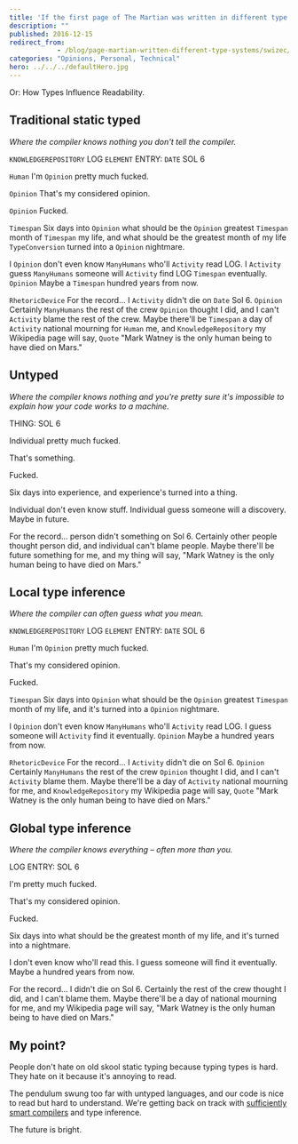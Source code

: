 ```yaml
---
title: 'If the first page of The Martian was written in different type systems'
description: ""
published: 2016-12-15
redirect_from: 
            - /blog/page-martian-written-different-type-systems/swizec/7294
categories: "Opinions, Personal, Technical"
hero: ../../../defaultHero.jpg
---
```

Or: How Types Influence Readability.

## Traditional static typed



_Where the compiler knows nothing you don&#x27;t tell the compiler._



`KNOWLEDGEREPOSITORY` LOG `ELEMENT` ENTRY: `DATE` SOL 6



`Human` I&#x27;m `Opinion` pretty much fucked.



`Opinion` That&#x27;s my considered opinion.



`Opinion` Fucked.



`Timespan` Six days into `Opinion` what should be the `Opinion` greatest `Timespan` month of `Timespan` my life, and what should be the greatest month of my life `TypeConversion` turned into a `Opinion` nightmare.



I `Opinion` don&#x27;t even know `ManyHumans` who&#x27;ll `Activity` read LOG. I `Activity` guess `ManyHumans` someone will `Activity` find LOG `Timespan` eventually. `Opinion` Maybe a `Timespan` hundred years from now.



`RhetoricDevice` For the record… I `Activity` didn&#x27;t die on `Date` Sol 6. `Opinion` Certainly `ManyHumans` the rest of the crew `Opinion` thought I did, and I can&#x27;t `Activity` blame the rest of the crew. Maybe there&#x27;ll be `Timespan` a day of `Activity` national mourning for `Human` me, and `KnowledgeRepository` my Wikipedia page will say, `Quote` &quot;Mark Watney is the only human being to have died on Mars.&quot;



## Untyped



_Where the compiler knows nothing and you&#x27;re pretty sure it&#x27;s impossible to explain how your code works to a machine._



THING: SOL 6



Individual pretty much fucked.



That&#x27;s something.



Fucked.



Six days into experience, and experience&#x27;s turned into a thing.



Individual don&#x27;t even know stuff. Individual guess someone will a discovery. Maybe in future.



For the record… person didn&#x27;t something on Sol 6. Certainly other people thought person did, and individual can&#x27;t blame people. Maybe there&#x27;ll be future something for me, and my thing will say, &quot;Mark Watney is the only human being to have died on Mars.&quot;



## Local type inference



_Where the compiler can often guess what you mean._



`KNOWLEDGEREPOSITORY` LOG `ELEMENT` ENTRY: `DATE` SOL 6



`Human` I&#x27;m `Opinion` pretty much fucked.



That&#x27;s my considered opinion.



Fucked.



`Timespan` Six days into `Opinion` what should be the `Opinion` greatest `Timespan` month of my life, and it&#x27;s turned into a `Opinion` nightmare.



I `Opinion` don&#x27;t even know `ManyHumans` who&#x27;ll `Activity` read LOG. I guess someone will `Activity` find it eventually. `Opinion` Maybe a hundred years from now.



`RhetoricDevice` For the record… I `Activity` didn&#x27;t die on Sol 6. `Opinion` Certainly `ManyHumans` the rest of the crew `Opinion` thought I did, and I can&#x27;t `Activity` blame them. Maybe there&#x27;ll be a day of `Activity` national mourning for me, and `KnowledgeRepository` my Wikipedia page will say, `Quote` &quot;Mark Watney is the only human being to have died on Mars.&quot;



## Global type inference



_Where the compiler knows everything – often more than you._



LOG ENTRY: SOL 6



I&#x27;m pretty much fucked.



That&#x27;s my considered opinion.



Fucked.



Six days into what should be the greatest month of my life, and it&#x27;s turned into a nightmare.



I don&#x27;t even know who&#x27;ll read this. I guess someone will find it eventually. Maybe a hundred years from now.



For the record… I didn&#x27;t die on Sol 6. Certainly the rest of the crew thought I did, and I can&#x27;t blame them. Maybe there&#x27;ll be a day of national mourning for me, and my Wikipedia page will say, &quot;Mark Watney is the only human being to have died on Mars.&quot;



## My point?



People don&#x27;t hate on old skool static typing because typing types is hard. They hate on it because it&#x27;s annoying to read.



The pendulum swung too far with untyped languages, and our code is nice to read but hard to understand. We&#x27;re getting back on track with [sufficiently smart compilers](http://wiki.c2.com/?SufficientlySmartCompiler) and type inference.



The future is bright.